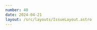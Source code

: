 ```yaml
---
number: 40
date: 2024-04-21
layout: /src/layouts/IssueLayout.astro
---
```




<Title title={`Issue ${frontmatter.number}`} date={frontmatter.date} />

**🗣️ Conference season is underway!**

Conference season is well and truly underway and what a way to kick it off at [Swift Heroes](https://twitter.com/polpielladev)!

This year's edition of the Turin-based conference was amazing, I attended amazing talks by world-class speakers, met a lot of new friends caught up with friends I hadn't seen in a while and got to know the lovely organisers better.

It was my second time speaking at the conference and I can say the people from Synesthesia always make me feel right at home and I can't wait to be back!

This morning when I woke up I was reflecting on the talks I attended and I have to say there were three that truly stood out to me and that I can't wait to watch back when the videos come out on YouTube:

*   [Alberto de Bortoli](https://twitter.com/albertodebo)'s _Scalable Continuous Integration for iOS._ 
*   [Flora Damiano](https://twitter.com/flora_dam)'s _Crafting Better Icons_
*   [Peter Friese](https://twitter.com/peterfriese)'s _One more thing - How to create insanely great slides using Keynote_.

Keep an eye on [Swift Heroes](https://twitter.com/swiftheroes_it)' social media to know when the videos are available and watch those sessions, they were amazing!

Back home now and time to focus on making [Helm](https://twitter.com/helm_app) even better and preparing the webinar I am giving on Wednesday for [London Tech Leaders and AppCircle about The Future of Mobile Releases](https://london-tech-leaders.webinargeek.com/the-future-of-mobile-app-releases).

<Providers />

## [🔁 Why 100+ Companies Are Switching to AppCircle from Microsoft's App Center (Sponsored)](https://www.linkedin.com/pulse/why-100-companies-switching-appcircle-from-microsofts-app-3vchc?utm_campaign%3DiOS%20CI%20Newsletter%26utm_medium%3Dweb%26utm_source%3DiOS%20CI%20Newsletter%20Issue%2040%26utm_content%3Dapr_21_24)

With the news of App Center's retirement, the search for App Center alternatives has accelerated. In the past month alone, more than 100 companies have switched their processes from Microsfot's App Center to Appcircle.

Check out this post to learn about the reasons why companies are choosing Appcircle as their new mobile DevOps platform and how it can help you with your mobile app development process.

## [🚀 Using Danger with Swift on CI](https://swiftunwrap.com/article/dangerswift?utm_campaign%3DiOS%20CI%20Newsletter%26utm_medium%3Dweb%26utm_source%3DiOS%20CI%20Newsletter%20Issue%2040%26utm_content%3Dapr_21_24)

[Danger](https://github.com/danger/danger) is a tool that runs as part of a CI/CD workflow and allows developers to **automate tasks such as linting code and enforcing name conventions** on their PRs using metadata from their code hosting platform.

The tool is written in Ruby, but did you know it has a Swift counterpart? Check out this article by [JC Pastant](https://twitter.com/pjechris) to learn all about it!

## [💻 Become an Xcode Cloud expert with this 3-hour workshop](https://www.eventbrite.com/e/ship-your-apps-faster-with-xcode-cloud-tickets-880727147607)

I have recently announced that I will be running **an online workshop about Xcode Cloud** where not only will I share my knowledge on Apple's CI/CD service, but I will also be **answering any questions you might have**.

Are you considering migrating your app's CI/CD pipelines to Xcode Cloud and don't know where to start? Come to the workshop and I'll give you a **detailed step-by-step guide that fits your needs** and where you can **even reuse some of your CI/CD code**!  

## [🤝 Ask Apple experts about the review process!](https://developer.apple.com/events/view/upcoming-events?q=app%20review%20consultation?utm_campaign%3DiOS%20CI%20Newsletter%26utm_medium%3Dweb%26utm_source%3DiOS%20CI%20Newsletter%20Issue%2040%26utm_content%3Dapr_21_24)

Apple's app review process is one of the biggest points of friction for us Apple developers. If you've been a developer for a while, chances are that you will have had an app version rejected by Apple and have had to either appeal the decision or make some changes to comply with their feedback.

If you've **got questions about the review process** and want to speak to Apple experts, this is your chance! You can book a **30-minute online consultation** and ask them all your questions ❤️.

## [🚨 Upcoming App Store Connect upload requirements](https://pol.link/xcode-15-requirements?utm_campaign%3DiOS%20CI%20Newsletter%26utm_medium%3Dweb%26utm_source%3DiOS%20CI%20Newsletter%20Issue%2040%26utm_content%3Dapr_21_24)

As the date is quickly approaching, I thought it was wise for me to include a reminder in this newsletter that, as of the end of this month (**29th of April**), Apple will **only accept apps built with Xcode 15**.

## [📱 A comparison of top iOS beta app distribution](https://www.instabug.com/blog/comparison-between-top-beta-app-distribution-tools?utm_campaign%3DiOS%20CI%20Newsletter%26utm_medium%3Dweb%26utm_source%3DiOS%20CI%20Newsletter%20Issue%2040%26utm_content%3Dapr_21_24)

As I mentioned back in [issue #38](https://www.ioscinewsletter.com/issues/38) of the newsletter, Microsoft have announced that their popular mobile app [distribution service AppCenter is scheduled for retirement on the 31st of March of 2025](https://learn.microsoft.com/en-gb/appcenter/retirement).

I still know many companies use AppCenter, so I thought I would share this great article from [Sherif Abul-Ezz](https://www.linkedin.com/in/sherief-abul-ezz-36840891/) on the [Instabug](https://twitter.com/Instabug) blog, where they **compare the top iOS beta build distribution services** out there.

## [📹 Automatically generating release notes using Xcode Cloud](https://www.youtube.com/watch?v=ZBoBCCV5VQ8?utm_campaign%3DiOS%20CI%20Newsletter%26utm_medium%3Dweb%26utm_source%3DiOS%20CI%20Newsletter%20Issue%2040%26utm_content%3Dapr_21_24)

I shared [Wes Chua](https://twitter.com/wescsk)'s free Xcode Cloud course on Youtube back in [issue #30](https://www.ioscinewsletter.com/issues/30) of the newsletter and, this week, I saw that [Wes](https://twitter.com/wescsk) is adding some new videos to the course 🎉.

The latest video in the course shows you how you can **automatically generate release notes** for your TestFlight builds as part of your Xcode Cloud workflows **using CI scripts and a simple git command**!
